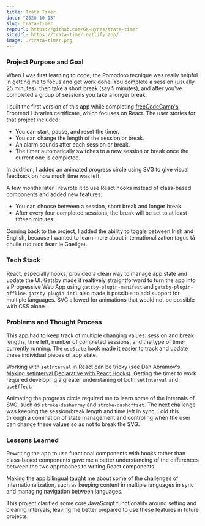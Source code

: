 ---
title: Tráta Timer
date: "2020-10-13"
slug: trata-timer
repoUrl: https://github.com/GK-Hynes/trata-timer
siteUrl: https://trata-timer.netlify.app/
image: ./trata-timer.png
---

### Project Purpose and Goal

When I was first learning to code, the Pomodoro tecnique was really helpful in getting me to focus and get work done. You complete a session (usually 25 minutes), then take a short break (say 5 minutes), and after you've completed a group of sessions you take a longer break.

I built the first version of this app while completing [freeCodeCamp's](https://www.freecodecamp.org/) Frontend Libraries certificate, which focuses on React. The user stories for that project included:

- You can start, pause, and reset the timer.
- You can change the length of the session or break.
- An alarm sounds after each session or break.
- The timer automatically switches to a new session or break once the current one is completed.

In addition, I added an animated progress circle using SVG to give visual feedback on how much time was left.

A few months later I rewrote it to use React hooks instead of class-based components and added new features:

- You can choose between a session, short break and longer break.
- After every four completed sessions, the break will be set to at least fifteen minutes.

Coming back to the project, I added the ability to toggle between Irish and English, because I wanted to learn more about internationalization (agus tá chuile rud níos fearr le Gaeilge).

### Tech Stack

React, especially hooks, provided a clean way to manage app state and update the UI. Gatsby made it realtively straightforward to turn the app into a Progressive Web App using `gatsby-plugin-manifest` and `gatsby-plugin-offline`. `gatsby-plugin-intl` also made it possible to add support for multiple languages. SVG allowed for animations that would not be possible with CSS alone.

### Problems and Thought Process

This app had to keep track of multiple changing values: session and break lengths, time left, number of completed sessions, and the type of timer currently running. The `useState` hook made it easier to track and update these individual pieces of app state.

Working with `setInterval` in React can be tricky (see Dan Abramov's [Making setInterval Declarative with React Hooks](https://overreacted.io/making-setinterval-declarative-with-react-hooks/)). Getting the timer to work required developing a greater understaning of both `setInterval` and `useEffect`.

Animating the progress circle required me to learn some of the internals of SVG, such as `stroke-dasharray` and `stroke-dashoffset`. The next challenge was keeping the session/break length and time left in sync. I did this through a comination of state management and controling when the user can change these values so as not to break the SVG.

### Lessons Learned

Rewriting the app to use functional components with hooks rather than class-based components gave me a better understanding of the differences between the two approaches to writing React components.

Making the app bilingual taught me about some of the challenges of internationalization, such as keeping content in multiple languages in sync and managing navigation between languages.

This project clarified some core JavaScript functionality around setting and clearing intervals, leaving me better prepared to use these features in future projects.
